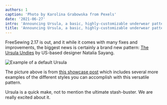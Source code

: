 ```yaml
---
authors: 1
caption: 'Photo by Karolina Grabowska from Pexels'
date: '2021-06-27'
intro: 'Announcing Ursula, a basic, highly-customizable underwear pattern'
title: 'Announcing Ursula, a basic, highly-customizable underwear pattern'
---
```


FreeSewing 2.17 is out, and it while it comes with many fixes and improvements,
the biggest news is certainly a brand new pattern: [The Ursula
Undies](/designs/uma/) by US-based designer Natalia Sayang.

<!-- truncate -->

![Example of a default
Ursula](https://posts.freesewing.org/uploads/example_aab890ee57.jpg)

The picture above is from [this showcase post](/showcase/ursula-test-pairs/)
which includes several more examples of the different styles you can accomplish
with this versatile pattern.

Ursula is a quick make, not to mention the ultimate stash-buster. We are
really excited about it.
